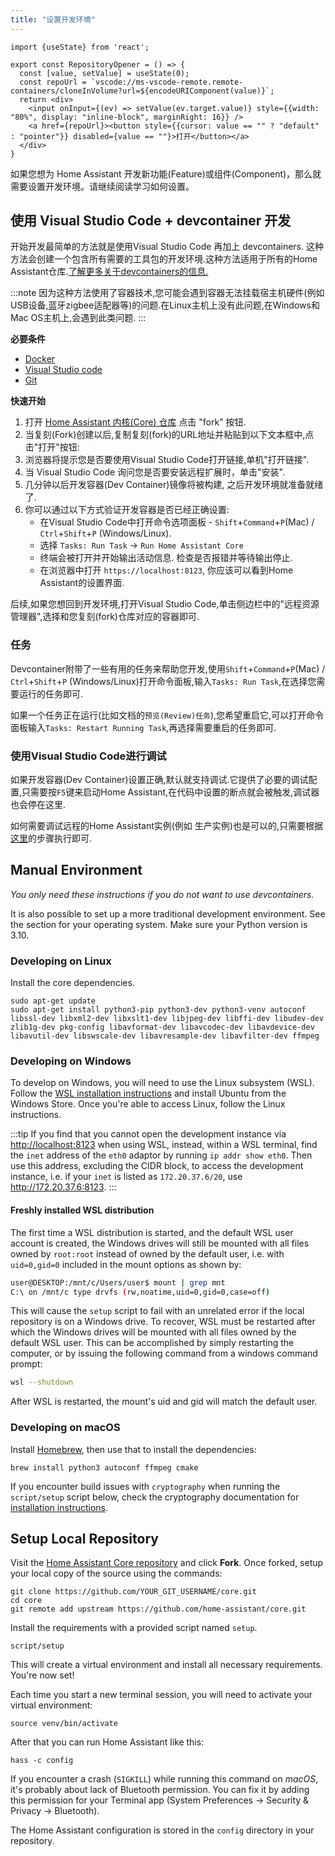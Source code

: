 ```yaml
---
title: "设置开发环境"
---
```


```mdx-code-block
import {useState} from 'react';

export const RepositoryOpener = () => {
  const [value, setValue] = useState(0);
  const repoUrl = `vscode://ms-vscode-remote.remote-containers/cloneInVolume?url=${encodeURIComponent(value)}`;
  return <div>
    <input onInput={(ev) => setValue(ev.target.value)} style={{width: "80%", display: "inline-block", marginRight: 16}} />
    <a href={repoUrl}><button style={{cursor: value == "" ? "default" : "pointer"}} disabled={value == ""}>打开</button></a>
  </div>
}
```

如果您想为 Home Assistant 开发新功能(Feature)或组件(Component)，那么就需要设置开发环境。请继续阅读学习如何设置。

## 使用 Visual Studio Code + devcontainer 开发

开始开发最简单的方法就是使用Visual Studio Code 再加上 devcontainers. 这种方法会创建一个包含所有需要的工具包的开发环境.这种方法适用于所有的Home Assistant仓库.[了解更多关于devcontainers的信息.](https://code.visualstudio.com/docs/devcontainers/containers)


:::note
因为这种方法使用了容器技术,您可能会遇到容器无法挂载宿主机硬件(例如USB设备,蓝牙zigbee适配器等)的问题.在Linux主机上没有此问题,在Windows和Mac OS主机上,会遇到此类问题.
:::

**必要条件**

- [Docker](https://docs.docker.com/get-docker/)
- [Visual Studio code](https://code.visualstudio.com/)
- [Git](https://git-scm.com/)

**快速开始**

1. 打开 [Home Assistant 内核(Core) 仓库](https://github.com/home-assistant/core) 点击 "fork" 按钮.
2. 当复刻(Fork)创建以后,复制复刻(fork)的URL地址并粘贴到以下文本框中,点击"打开"按钮:
   <RepositoryOpener />
3. 浏览器将提示您是否要使用Visual Studio Code打开链接,单机"打开链接".
4. 当 Visual Studio Code 询问您是否要安装远程扩展时，单击"安装".
5. 几分钟以后开发容器(Dev Container)镜像将被构建, 之后开发环境就准备就绪了.
6. 你可以通过以下方式验证开发容器是否已经正确设置:
    * 在Visual Studio Code中打开命令选项面板 - `Shift`+`Command`+`P`(Mac) / `Ctrl`+`Shift`+`P` (Windows/Linux).
    * 选择 `Tasks: Run Task` -> `Run Home Assistant Core`
    * 终端会被打开并开始输出活动信息. 检查是否报错并等待输出停止.
    * 在浏览器中打开 `https://localhost:8123`, 你应该可以看到Home Assistant的设置界面.

后续,如果您想回到开发环境,打开Visual Studio Code,单击侧边栏中的"远程资源管理器",选择和您复刻(fork)仓库对应的容器即可.

### 任务

Devcontainer附带了一些有用的任务来帮助您开发,使用`Shift`+`Command`+`P`(Mac) / `Ctrl`+`Shift`+`P` (Windows/Linux)打开命令面板,输入`Tasks: Run Task`,在选择您需要运行的任务即可.

如果一个任务正在运行(比如文档的`预览(Review)任务`),您希望重启它,可以打开命令面板输入`Tasks: Restart Running Task`,再选择需要重启的任务即可.

### 使用Visual Studio Code进行调试

如果开发容器(Dev Container)设置正确,默认就支持调试.它提供了必要的调试配置,只需要按`F5`键来启动Home Assistant,在代码中设置的断点就会被触发,调试器也会停在这里.

如何需要调试远程的Home Assistant实例(例如 生产实例)也是可以的,只需要根据[这里](https://www.home-assistant.io/integrations/debugpy/)的步骤执行即可.

## Manual Environment

_You only need these instructions if you do not want to use devcontainers._

It is also possible to set up a more traditional development environment. See the section for your operating system. Make sure your Python version is 3.10.

### Developing on Linux

Install the core dependencies.

```shell
sudo apt-get update
sudo apt-get install python3-pip python3-dev python3-venv autoconf libssl-dev libxml2-dev libxslt1-dev libjpeg-dev libffi-dev libudev-dev zlib1g-dev pkg-config libavformat-dev libavcodec-dev libavdevice-dev libavutil-dev libswscale-dev libavresample-dev libavfilter-dev ffmpeg
```

### Developing on Windows

To develop on Windows, you will need to use the Linux subsystem (WSL). Follow the [WSL installation instructions](https://learn.microsoft.com/windows/wsl/install) and install Ubuntu from the Windows Store. Once you're able to access Linux, follow the Linux instructions.

:::tip
If you find that you cannot open the development instance via <http://localhost:8123> when using WSL, instead, within a WSL terminal, find the `inet` address of the `eth0` adaptor by running `ip addr show eth0`. Then use this address, excluding the CIDR block, to access the development instance, i.e. if your `inet` is listed as `172.20.37.6/20`, use <http://172.20.37.6:8123>.
:::

#### Freshly installed WSL distribution

The first time a WSL distribution is started, and the default WSL user account is created, the Windows drives will still be mounted with all files owned by `root:root` instead of owned by the default user, i.e. with `uid=0,gid=0` included in the mount options as shown by:

```bash
user@DESKTOP:/mnt/c/Users/user$ mount | grep mnt
C:\ on /mnt/c type drvfs (rw,noatime,uid=0,gid=0,case=off)
```

This will cause the `setup` script to fail with an unrelated error if the local repository is on a Windows drive. To recover, WSL must be restarted after which the Windows drives will be mounted with all files owned by the default WSL user. This can be accomplished by simply restarting the computer, or by issuing the following command from a windows command prompt:

```bash
wsl --shutdown
```

After WSL is restarted, the mount's uid and gid will match the default user.

### Developing on macOS

Install [Homebrew](https://brew.sh/), then use that to install the dependencies:

```shell
brew install python3 autoconf ffmpeg cmake
```

If you encounter build issues with `cryptography` when running the `script/setup` script below, check the cryptography documentation for [installation instructions](https://cryptography.io/en/latest/installation/#building-cryptography-on-macos).

## Setup Local Repository

Visit the [Home Assistant Core repository](https://github.com/home-assistant/core) and click **Fork**.
Once forked, setup your local copy of the source using the commands:

```shell
git clone https://github.com/YOUR_GIT_USERNAME/core.git
cd core
git remote add upstream https://github.com/home-assistant/core.git
```

Install the requirements with a provided script named `setup`.

```shell
script/setup
```

This will create a virtual environment and install all necessary requirements. You're now set!

Each time you start a new terminal session, you will need to activate your virtual environment:

```shell
source venv/bin/activate
```

After that you can run Home Assistant like this:

```shell
hass -c config
```

If you encounter a crash (`SIGKILL`) while running this command on *macOS*, it's probably about lack of Bluetooth permission. You can fix it by adding this permission for your Terminal app (System Preferences -> Security & Privacy -> Bluetooth).

The Home Assistant configuration is stored in the `config` directory in your repository.
